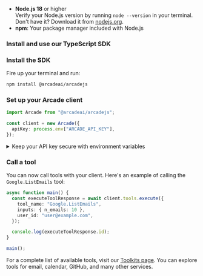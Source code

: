 
- **Node.js 18** or higher <br/> Verify your Node.js version by running `node --version` in your terminal. Don't have it? Download it from [nodejs.org](https://nodejs.org/en/download/).
- **npm**: Your package manager included with Node.js

### Install and use our TypeScript SDK

<Steps>

### Install the SDK

Fire up your terminal and run:

```bash
npm install @arcadeai/arcadejs
```

### Set up your Arcade client

```typescript
import Arcade from "@arcadeai/arcadejs";

const client = new Arcade({
  apiKey: process.env["ARCADE_API_KEY"],
});
```

<details className="rounded-lg border border-blue-100 bg-blue-50/30 p-4 my-4 dark:border-blue-900/50 dark:bg-blue-950/30 hover:bg-blue-100/50 dark:hover:bg-blue-950/40 transition-colors">
  <summary className="flex items-center gap-2 text-sm font-medium dark:hover:bg-transparent">
    <Info className="text-blue-500 dark:text-blue-400 w-4 h-4" />
    <span>Keep your API key secure with environment variables</span>
  </summary>

  <div className="mt-4 text-sm text-neutral-700 dark:text-neutral-300">
    We recommend storing your API key in a `.env` file:

    1. Create a `.env` file:

    ```
    ARCADE_API_KEY=your_api_key_here
    ```

  </div>
</details>

### Call a tool

You can now call tools with your client. Here's an example of calling the `Google.ListEmails` tool:

```typescript
async function main() {
  const executeToolResponse = await client.tools.execute({
    tool_name: "Google.ListEmails",
    inputs: { n_emails: 10 },
    user_id: "user@example.com",
  });

  console.log(executeToolResponse.id);
}

main();
```

For a complete list of available tools, visit our [Toolkits page](/toolkits). You can explore tools for email, calendar, GitHub, and many other services.

</Steps>

